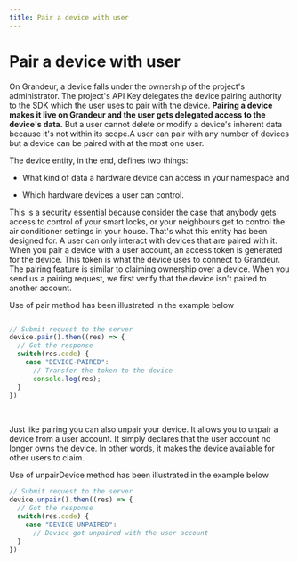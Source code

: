 ```yaml
---
title: Pair a device with user
---
```


# Pair a device with user 

On Grandeur, a device falls under the ownership of the project's administrator. The project's API Key delegates the device pairing authority to the SDK which the user uses to pair with the device. **Pairing a device makes it live on Grandeur and the user gets delegated access to the device's data.** But a user cannot delete or modify a device's inherent data because it's not within its scope.A user can pair with any number of devices but a device can be paired with at the most one user.

The device entity, in the end, defines two things:

- What kind of data a hardware device can access in your namespace and

- Which hardware devices a user can control.

This is a security essential because consider the case that anybody gets access to control of your smart locks, or your neighbours get to control the air conditioner settings in your house. That's what this entity has been designed for. A user can only interact with devices that are paired with it.
When you pair a device with a user account, an access token is generated for the device. This token is what the device uses to connect to Grandeur. The pairing feature is similar to claiming ownership over a device. When you send us a pairing request, we first verify that the device isn't paired to another account.

Use of pair method has been illustrated in the example below

```js

// Submit request to the server
device.pair().then((res) => {
  // Got the response
  switch(res.code) {
    case "DEVICE-PAIRED":
      // Transfer the token to the device
      console.log(res);
  }
})
```

<ReactPlayer playing controls volume={0} width={832} height={468} url="/demos/pair-device.webm" /><br />

Just like pairing you can also unpair your device. It allows you to unpair a device from a user account. It simply declares that the user account no longer owns the device. In other words, it makes the device available for other users to claim.

Use of unpairDevice method has been illustrated in the example below

```js
// Submit request to the server
device.unpair().then((res) => {
  // Got the response
  switch(res.code) {
    case "DEVICE-UNPAIRED": 
      // Device got unpaired with the user account
  }
})
```

<ReactPlayer playing controls volume={0} width={832} height={468} url="/demos/unpair-device.webm" />